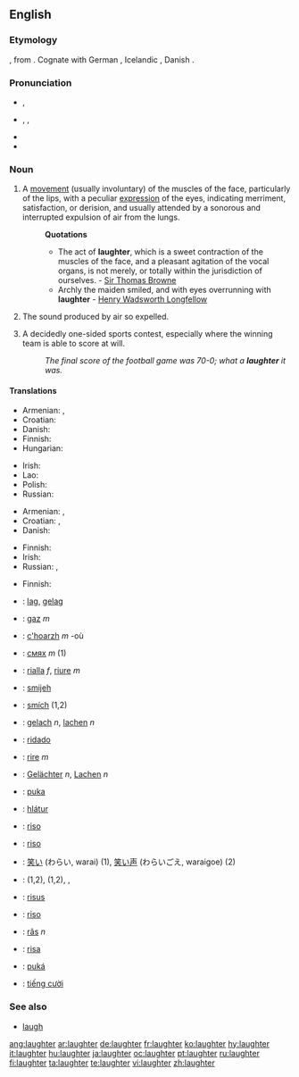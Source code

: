 ==English==

===Etymology===
{{etyl|ang}} {{term|hleahtor}}, from {{proto|Germanic|hlahtroz}}.  Cognate with German {{term|Gelächter}}, Icelandic {{term|hlátur}}, Danish {{term|latter|lang=da}}.

===Pronunciation===
* {{a|UK}} {{IPA|/ˈlɑːftə/}}, {{SAMPA|/"lA:ft@/}}
* {{a|US}} {{enPR|lăfʹtər}}, {{IPA|/ˈlæftɚ/}}, {{SAMPA|/"l{ft@`/}}
* {{audio|en-us-laughter.ogg|Audio (US)}}
* {{rhymes|ɑːftə(r)}}

===Noun===
{{wikipedia}}
{{en-noun|-}}

# A [[movement]] (usually involuntary) of the muscles of the face, particularly of the lips, with a peculiar [[expression]] of the eyes, indicating merriment, satisfaction, or derision, and usually attended by a sonorous and interrupted expulsion of air from the lungs.
#: '''Quotations'''
#:* The act of '''laughter''', which is a sweet contraction of the muscles of the face, and a pleasant agitation of the vocal organs, is not merely, or totally within the jurisdiction of ourselves. - [http://en.wikipedia.org/wiki/Sir_Thomas_Browne Sir Thomas Browne]
#:* Archly the maiden smiled, and with eyes overrunning with '''laughter''' - [http://en2.wikipedia.org/wiki/Henry_Wadsworth_Longfellow Henry Wadsworth Longfellow]
# The sound produced by air so expelled.
# {{slang}} A decidedly one-sided sports contest, especially where the winning team is able to score at will.
#: ''The final score of the football game was 70-0; what a '''laughter''' it was.''

====Translations====
{{trans-top|movement of the muscles of the face}}
* Armenian: {{t|hy|ծիծաղ|sc=Armn|tr=çiçaġ}}, {{t|hy|քրքիջ|sc=Armn|tr=k'rk'iǰ}}
* Croatian: {{t|hr|smijeh|alt=smijȇh|m}}
* Danish: {{t-|da|grin|n}}
* Finnish: {{t+|fi|nauru}}
* Hungarian: {{t+|hu|nevetés}}
{{trans-mid}}
* Irish: {{t|ga|gáire|m}}
* Lao: {{t-|lo|ສຽງຫົວ|tr=siang-hua|sc=Laoo|xs=Lao}}
* Polish: {{t-|pl|śmiech|m}}
* Russian: {{t+|ru|смех|m|tr=sm'ex|sc=Cyrl}}
{{trans-bottom}}

{{trans-top|sound}}
* Armenian: {{t|hy|քրքիջ|sc=Armn|tr=k'rk'iǰ}}, {{t|hy|ծիծաղ|sc=Armn|tr=çiçaġ}}
* Croatian: {{t|hr|smijeh|alt=smijȇh|m}}, {{t|hr|hihot|alt=hȉhōt|m}}
* Danish: {{t-|da|latter|c}}
{{trans-mid}}
* Finnish: {{t+|fi|nauru}}
* Irish: {{t|ga|gáire|m}}
* Russian: {{t+|ru|смех|m|tr=sm'ex|sc=Cyrl}}, {{t|ru|хохот|m|tr=xóxot|sc=Cyrl}}
{{trans-bottom}}

{{trans-top|a decidedly one-sided sports contest}}
* Finnish: {{t+|fi|vitsi}}
{{trans-mid}}
{{trans-bottom}}

{{checktrans-top}}
* {{ttbc|Afrikaans}}: [[lag]], [[gelag]]
* {{ttbc|Albanian}}: [[gaz]] ''m''
* {{ttbc|Breton}}: [[c'hoarzh]] ''m'' -où
* {{ttbc|Bulgarian}}: [[смях]] ''m'' (1)
* {{ttbc|Catalan}}: [[rialla]] ''f'', [[riure]] ''m''
* {{ttbc|Croatian}}: [[smijeh]] {{m}}
* {{ttbc|Czech}}: [[smích]] {{m}} (1,2)
* {{ttbc|Dutch}}: [[gelach]] ''n'', [[lachen]] ''n''
* {{ttbc|Esperanto}}: [[ridado]]
* {{ttbc|French}}: [[rire]] ''m''
* {{ttbc|German}}: [[Gelächter]] ''n'', [[Lachen]] ''n''
* {{ttbc|Guaraní}}: [[puka]]
* {{ttbc|Icelandic}}: [[hlátur]] {{m}}
{{checktrans-mid}}
* {{ttbc|Interlingua}}: [[riso]]
* {{ttbc|Italian}}: [[riso]] {{m}}
* {{ttbc|Japanese}}: [[笑い]] (わらい, warai) (1), [[笑い声]] (わらいごえ, waraigoe) (2)
* {{ttbc|Kurdish}}: {{t+|ku|ken}} {{m}} (1,2), {{t|ku|kenîn}} {{f}} (1,2), {{KUchar|[[پێکه‌نین]]}}, {{KUchar|[[قاقاو پێکه‌نین]]}}
* {{ttbc|Latin}}: [[risus]] {{m}}
* {{ttbc|Portuguese}}: [[riso]] {{n}}
* {{ttbc|Romanian}}: [[râs]] ''n'' {{rfv-gender}}
* {{ttbc|Spanish}}: [[risa]] {{f}}
* {{ttbc|Tupinambá}}: [[puká]]
* {{ttbc|Vietnamese}}: [[tiếng cười]]
{{checktrans-bottom}}

===See also===
* [[laugh]]

[[ang:laughter]]
[[ar:laughter]]
[[de:laughter]]
[[fr:laughter]]
[[ko:laughter]]
[[hy:laughter]]
[[it:laughter]]
[[hu:laughter]]
[[ja:laughter]]
[[oc:laughter]]
[[pt:laughter]]
[[ru:laughter]]
[[fi:laughter]]
[[ta:laughter]]
[[te:laughter]]
[[vi:laughter]]
[[zh:laughter]]